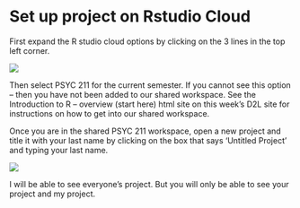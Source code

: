 # Set up project on Rstudio Cloud 

First expand the R studio cloud options by clicking on the 3 lines in the top left corner. 

![](img/Picture1.png)

Then select PSYC 211 for the current semester. If you cannot see this option – then you have not been added to our shared workspace. See the Introduction to R – overview (start here) html site on this week’s D2L site for instructions on how to get into our shared workspace.

Once you are in the shared PSYC 211 workspace, open a new project and title it with your last name by clicking on the box that says ‘Untitled Project’ and typing your last name. 

![](img/Projname.png)

I will be able to see everyone’s project. But you will only be able to see your project and my project. 

